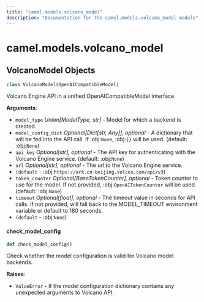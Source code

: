 ```yaml
---
title: "camel.models.volcano_model"
description: "Documentation for the camel.models.volcano_model module"
---
```


<a id="camel.models.volcano_model"></a>

# camel.models.volcano\_model

<a id="camel.models.volcano_model.VolcanoModel"></a>

## VolcanoModel Objects

```python
class VolcanoModel(OpenAICompatibleModel)
```

Volcano Engine API in a unified OpenAICompatibleModel interface.

**Arguments**:

- `model_type` _Union[ModelType, str]_ - Model for which a backend is
  created.
- `model_config_dict` _Optional[Dict[str, Any]], optional_ - A dictionary
  that will be fed into the API call. If
  :obj:`None`, :obj:`{}` will be used. (default: :obj:`None`)
- `api_key` _Optional[str], optional_ - The API key for authenticating with
  the Volcano Engine service. (default: :obj:`None`)
- `url` _Optional[str], optional_ - The url to the Volcano Engine service.
- `(default` - :obj:`https://ark.cn-beijing.volces.com/api/v3`)
- `token_counter` _Optional[BaseTokenCounter], optional_ - Token counter to
  use for the model. If not provided, :obj:`OpenAITokenCounter`
  will be used. (default: :obj:`None`)
- `timeout` _Optional[float], optional_ - The timeout value in seconds for
  API calls. If not provided, will fall back to the MODEL_TIMEOUT
  environment variable or default to 180 seconds.
- `(default` - :obj:`None`)

<a id="camel.models.volcano_model.VolcanoModel.check_model_config"></a>

#### check\_model\_config

```python
def check_model_config()
```

Check whether the model configuration is valid for Volcano
model backends.

**Raises**:

- `ValueError` - If the model configuration dictionary contains any
  unexpected arguments to Volcano API.

